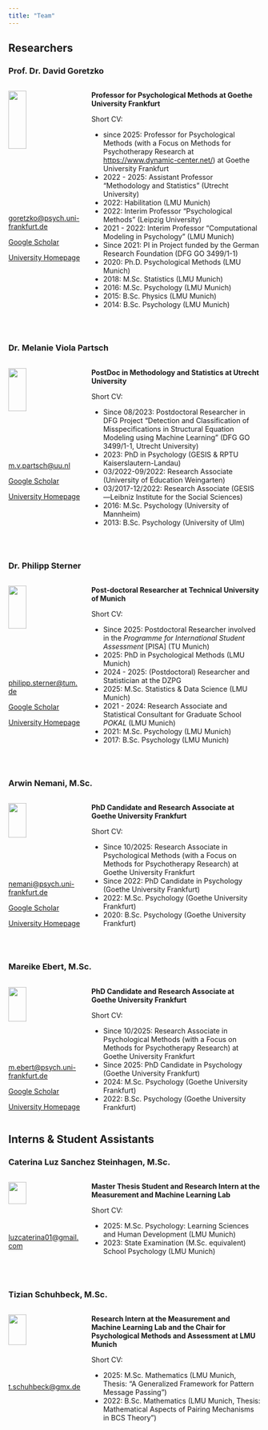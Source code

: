 ```yaml
---
title: "Team"
---
```


## Researchers

### Prof. Dr. David Goretzko

::: columns
::: {.column width="30%"}
<!-- **Prof. Dr. David Goretzko**\ -->

![](Figures/david.jpeg){width="50%"}\

[goretzko\@psych.uni-frankfurt.de](mailto:goretzko@psych.uni-frankfurt.de){.email}\

[Google Scholar](https://scholar.google.nl/citations?user=hjMZ9aYAAAAJ&hl=nl&oi=ao)\

[University Homepage](https://www.uu.nl/staff/DGoretzko)
:::

::: {.column width="70%"}
**Professor for Psychological Methods at Goethe University Frankfurt**\

Short CV:

-   since 2025: Professor for Psychological Methods (with a Focus on Methods for Psychotherapy Research at <https://www.dynamic-center.net/>) at Goethe University Frankfurt
-   2022 - 2025: Assistant Professor "Methodology and Statistics" (Utrecht University)
-   2022: Habilitation (LMU Munich)
-   2022: Interim Professor "Psychological Methods" (Leipzig University)
-   2021 - 2022: Interim Professor "Computational Modeling in Psychology" (LMU Munich)
-   Since 2021: PI in Project funded by the German Research Foundation (DFG GO 3499/1-1)
-   2020: Ph.D. Psychological Methods (LMU Munich)
-   2018: M.Sc. Statistics (LMU Munich)
-   2016: M.Sc. Psychology (LMU Munich)
-   2015: B.Sc. Physics (LMU Munich)
-   2014: B.Sc. Psychology (LMU Munich)
:::
:::

\

### Dr. Melanie Viola Partsch

::: columns
::: {.column width="30%"}

![](Figures/melanie.jpg){width="50%"}\

[m.v.partsch\@uu.nl](mailto:m.v.partsch@uu.nl){.email}\

[Google Scholar](https://scholar.google.nl/citations?user=dAXVhIQAAAAJ&hl=nl&oi=ao)\

[University Homepage](https://www.uu.nl/staff/MVPartsch1)
:::

::: {.column width="70%"}
**PostDoc in Methodology and Statistics at Utrecht University**\

Short CV:

-   Since 08/2023: Postdoctoral Researcher in DFG Project "Detection and Classification of Misspecifications in Structural Equation Modeling using Machine Learning" (DFG GO 3499/1-1, Utrecht University)
-   2023: PhD in Psychology (GESIS & RPTU Kaiserslautern-Landau)
-   03/2022-09/2022: Research Associate (University of Education Weingarten)
-   03/2017-12/2022: Research Associate (GESIS—Leibniz Institute for the Social Sciences)
-   2016: M.Sc. Psychology (University of Mannheim)
-   2013: B.Sc. Psychology (University of Ulm)
:::
:::

\

### Dr. Philipp Sterner

::: columns
::: {.column width="30%"}

![](Figures/philipp.jpg){width="50%"}\

[philipp.sterner\@tum.de](mailto:philipp.sterner@tum.de){.email}\

[Google Scholar](https://scholar.google.com/citations?user=GW3q3JkAAAAJ&hl=de)\

[University Homepage](https://www.lmu.de/psy/de/personen/kontaktseite/kontaktseite_12096.html)
:::

::: {.column width="70%"}
**Post-doctoral Researcher at Technical University of Munich**\

Short CV:

-   Since 2025: Postdoctoral Researcher involved in the *Programme for International Student Assessment* [PISA] (TU Munich)
-   2025: PhD in Psychological Methods (LMU Munich)
-   2024 - 2025: (Postdoctoral) Researcher and Statistician at the DZPG
-   2025: M.Sc. Statistics & Data Science (LMU Munich)
-   2021 - 2024: Research Associate and Statistical Consultant for Graduate School *POKAL* (LMU Munich)
-   2021: M.Sc. Psychology (LMU Munich)
-   2017: B.Sc. Psychology (LMU Munich)
:::
:::

\

### Arwin Nemani, M.Sc.

::: columns
::: {.column width="30%"}

![](Figures/Arwin.jpg){width="50%"}\

[nemani\@psych.uni-frankfurt.de](mailto:nemani@psych.uni-frankfurt.de){.email}\

[Google Scholar]()\

[University Homepage]()
:::

::: {.column width="70%"}
**PhD Candidate and Research Associate at Goethe University Frankfurt**\

Short CV:

-   Since 10/2025: Research Associate in Psychological Methods (with a Focus on Methods for Psychotherapy Research) at Goethe University Frankfurt
-   Since 2022: PhD Candidate in Psychology (Goethe University Frankfurt)
-   2022: M.Sc. Psychology (Goethe University Frankfurt)
-   2020: B.Sc. Psychology (Goethe University Frankfurt)
:::
:::

\

### Mareike Ebert, M.Sc.

::: columns
::: {.column width="30%"}

![](Figures/Mareike.jpg){width="50%"}\

[m.ebert\@psych.uni-frankfurt.de](mailto:m.ebert@psych.uni-frankfurt.de){.email}\

[Google Scholar]()\

[University Homepage]()
:::

::: {.column width="70%"}
**PhD Candidate and Research Associate at Goethe University Frankfurt**\

Short CV:

-   Since 10/2025: Research Associate in Psychological Methods (with a Focus on Methods for Psychotherapy Research) at Goethe University Frankfurt
-   Since 2025: PhD Candidate in Psychology (Goethe University Frankfurt)
-   2024: M.Sc. Psychology (Goethe University Frankfurt)
-   2022: B.Sc. Psychology (Goethe University Frankfurt)
:::
:::

## Interns & Student Assistants

### Caterina Luz Sanchez Steinhagen, M.Sc.

::: columns
::: {.column width="30%"}

![](Figures/luz.png){width="50%"}\

[luzcaterina01\@gmail.com](mailto:luzcaterina01@gmail.com){.email}\

<!-- [Google Scholar]() \ -->

<!-- [University Homepage]()  -->
:::

::: {.column width="70%"}
**Master Thesis Student and Research Intern at the Measurement and Machine Learning Lab**\

Short CV:

-   2025: M.Sc. Psychology: Learning Sciences and Human Development (LMU Munich)
-   2023: State Examination (M.Sc. equivalent) School Psychology (LMU Munich)
:::
:::

\

### Tizian Schuhbeck, M.Sc.

::: columns
::: {.column width="30%"}

![](Figures/tizian.jpg){width="50%"}\

[t.schuhbeck\@gmx.de](mailto:t.schuhbeck@gmx.de){.email}\

<!-- [Google Scholar]() \ -->

<!-- [University Homepage]()  -->
:::

::: {.column width="70%"}
**Research Intern at the Measurement and Machine Learning Lab and the Chair for Psychological Methods and Assessment at LMU Munich**\

Short CV:

-   2025: M.Sc. Mathematics (LMU Munich, Thesis: "A Generalized Framework for Pattern Message Passing")
-   2022: B.Sc. Mathematics (LMU Munich, Thesis: Mathematical Aspects of Pairing Mechanisms in BCS Theory")
:::
:::
